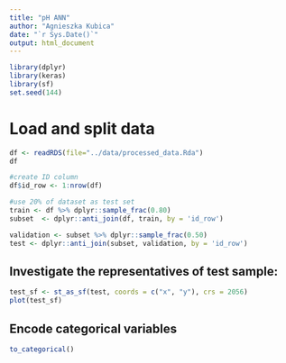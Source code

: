 ```yaml
---
title: "pH ANN"
author: "Agnieszka Kubica"
date: "`r Sys.Date()`"
output: html_document
---
```


```r
library(dplyr)
library(keras)
library(sf)
set.seed(144)
```

# Load and split data 
```r
df <- readRDS(file="../data/processed_data.Rda")
df
```

```r
#create ID column
df$id_row <- 1:nrow(df)

#use 20% of dataset as test set 
train <- df %>% dplyr::sample_frac(0.80)
subset  <- dplyr::anti_join(df, train, by = 'id_row')

validation <- subset %>% dplyr::sample_frac(0.50)
test <- dplyr::anti_join(subset, validation, by = 'id_row')
```

## Investigate the representatives of test sample:
```r
test_sf <- st_as_sf(test, coords = c("x", "y"), crs = 2056)  
plot(test_sf)
```




## Encode categorical variables
```r
to_categorical()
```




